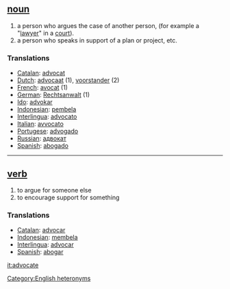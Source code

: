== [[noun]] ==
# a person who argues the case of another person, (for example a "[[lawyer]]" in a [[court]]).
# a person who speaks in support of a plan or project, etc.

=== Translations ===
*[[Catalan]]: [[advocat]]
*[[Dutch]]: [[advocaat]] (1), [[voorstander]] (2)
*[[French]]: [[avocat]] (1)
*[[German]]: [[Rechtsanwalt]] (1)
*[[Ido]]: [[advokar]]
*[[Indonesian]]: [[bela|pembela]]
*[[Interlingua]]: [[advocato]]
*[[Italian]]: [[avvocato]]
*[[Portugese]]: [[advogado]]
*[[Russian]]: [[адвокат]]
*[[Spanish]]: [[abogado]]


----

== [[verb]] ==
# to argue for someone else
# to encourage support for something

=== Translations ===
*[[Catalan]]: [[advocar]]
*[[Indonesian]]: [[bela|membela]]
*[[Interlingua]]: [[advocar]]
*[[Spanish]]: [[abogar]]

[[it:advocate]]

[[Category:English heteronyms]]